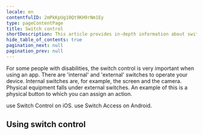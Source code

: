 ```yaml
---
locale: en
contentfulID: 2mPkKpUg10Qt9KH9rNm1Ey
type: pageContentPage
title: Switch control
shortDescription: This article provides in-depth information about switch control on Android and iOS.
hide_table_of_contents: true
pagination_next: null
pagination_prev: null
---
```


For some people with disabilities, the switch control is very important when using an app. There are 'internal' and 'external' switches to operate your device. Internal switches are, for example, the screen and the camera. Physical equipment falls under external switches. An example of this is a physical button to which you can assign an action.

<TwoColumnBlock>
  <LeftColumn>
    <ColumnRow>
      <PercentageBlock
        metrics={[
          { title: 'Switch Control', key: 'ios-accessibility_is_switch_control_running-true', isPercentage: true }
        ]}
        linkLabel="More about switch control"
        linkUrl="/en/stats/switch-control">
        use Switch Control on iOS.
      </PercentageBlock>
    </ColumnRow>
  </LeftColumn>
  <RightColumn>
    <ColumnRow>
      <PercentageBlock
        metrics={[
          { title: 'Switch Access', key: 'android-accessibility_is_switch_access_enabled-true', isPercentage: true }
        ]}
        linkLabel="More about switch control"
        linkUrl="/en/stats/switch-control">
        use Switch Access on Android.
      </PercentageBlock>
    </ColumnRow>
  </RightColumn>
</TwoColumnBlock>

## Using switch control

<LinkList title="List of switch control features" isHighlighted={true}>
  <LinkListItem url="/en/docs/ios/features/switch-control" title="Switch Control for iOS" pageTitle="Switch Control for iOS" shortDescription="This article provides in-depth information about using Switch Control to control your iOS device with switches." icon="/img/light/switchaccess.svg" iconAlt="Switch Access icon"/>
  <LinkListItem url="/en/docs/android/features/switch-access" title="Switch Access for Android" pageTitle="Switch Access for Android" shortDescription="This article provides in-depth information about using Switch Access to control your Android with switches." icon="/img/light/switchaccess.svg" iconAlt="Switch Access icon"/>
</LinkList>